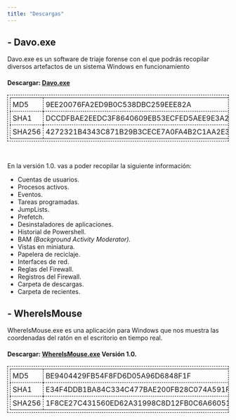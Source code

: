 ```yaml
---
title: "Descargas"
---
```

<style>
table, th, td {
  border:1px dashed black;
  padding:5px;
}
</style>

## - __**Davo.exe**__  
Davo.exe es un software de triaje forense con el que podrás recopilar
diversos artefactos de un sistema Windows en funcionamiento

#### Descargar: <a href="https://t.bkit.co/l_641f52fe620ec" target="_blank" rel="noopener noreferrer"><b>Davo.exe</b></a> 

<table  >
<tr>  
<td>MD5</td><td>9EE20076FA2ED9B0C538DBC259EEE82A</td>  
</tr>  

<tr> 
<td>SHA1</td><td>DCCDFBAE2EEDC3F8640609EB53ECFED5AEE9E3A2  </td>
</tr>

<tr>
<td>SHA256</td><td>4272321B4343C871B29B3CECE7A0FA4B2C1AA2E3ED1A06952A2753587B5CB498</td>
</tr>  
</table>    
</br>
 
En la versión 1.0. vas a poder recopilar la siguiente información:

* Cuentas de usuarios.
* Procesos activos.
* Eventos.
* Tareas programadas.
* JumpLists.
* Prefetch.
* Desinstaladores de aplicaciones.
* Historial de Powershell.
* BAM _(Background Activity Moderator)._
* Vistas en miniatura.
* Papelera de reciclaje.
* Interfaces de red.
* Reglas del Firewall.
* Registros del Firewall.
* Carpeta de descargas.
* Carpeta de recientes.

## - __**WhereIsMouse**__  
WhereIsMouse.exe es una aplicación para Windows que nos muestra las coordenadas del ratón en el escritorio en tiempo real.

#### Descargar: <a  href="https://www.dropbox.com/scl/fi/hvsrfk7ccvpsrxkm6mme8/WhereIsMouse.exe?rlkey=oba3jllj8v4k0jxdkpday6w2x&dl=1" target="_blank"   rel="noopener noreferrer"><b>WhereIsMouse.exe</b></a> Versión 1.0.  

<table  >
<tr>  
<td>MD5</td><td>BE9404429FB54F8FD6D05A96D6848F1F</td>  
</tr>  

<tr> 
<td>SHA1</td><td>E34F4DDB1BA84C334C477BAE200FB28C074A591F</td>
</tr>

<tr>
<td>SHA256</td><td>1F8CE27C431560ED62A31998C8D12FB0C6A660516123BC656904A8EEEC45E8A6</td>
</tr>  
</table>    
</br>